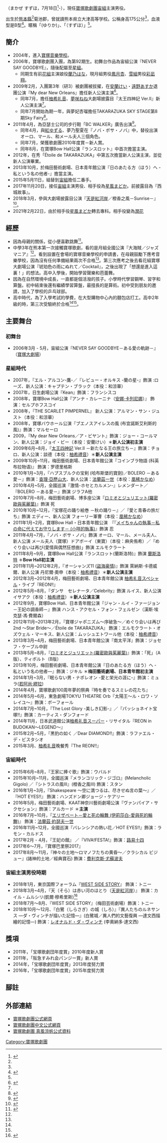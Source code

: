 {{藝人
| 姓名                    = 真風 涼帆 (まかぜ すずほ）
| 出生日期                = 7月18日
| 綽號                    = ゆりか,すずほ
| 職業                    = 舞台[[演員|演員]]
|類型                     = 藝人
| 出生地點                = {{JPN}}
| 教育程度                = 寶塚音樂學校
| yearsactive             = 2006-
}}
{{japanese|japanese=真風 涼帆 |kana=まかぜ すずほ|romaji=Makaze Suzuho}}
'''{{lang|ja|真風 涼帆}}'''（まかぜ すずほ，7月18日<ref name=":0">{{Cite book|title=『宝塚おとめ 2017年度版』|last=|first=|publisher=宝塚クリエイティブアーツ|year=2017年|isbn=978-4-86649-004-5|location=|pages=頁130}}</ref>-），現任[[寶塚歌劇團|寶塚歌劇團]][[宙組|宙組]]主演男役。

出生於[[熊本縣|熊本縣]]<ref name=":0" />菊池郡，曾就讀熊本県立大津高等学校。公稱身高175公分<ref name=":0" />，血液型是B型<ref name=":1">{{Cite book|title=『RISING STAR GUIDE 2012』|last=|first=|publisher=阪急コミュニケーションズ|year=2012年|isbn=978-4-484-12512-1|location=|pages=頁106-107}}</ref>。暱稱「'''{{lang|en|YURIKA}}'''(ゆりか)」、「'''{{lang|en|SUZUHO}}'''（すずほ）」<ref name=":0" />。

==簡介==
*2004年，進入[[寶塚音樂學校|寶塚音樂學校]]。
*2006年，寶塚歌劇團入團，為第92期生。初舞台作品為宙組公演『NEVER SAY GOODBYE』，隨後配屬至[[星組|星組]]。
**同期生有前[[花組|花組]]主演娘役[[蘭乃はな|蘭乃はな]]，現月組男役[[鳳月杏|鳳月杏]]、[[雪組_(寶塚歌劇團)|雪組]]男役[[彩凪翔|彩凪翔]]。
*2009年2月，入團第3年（研3）被劇團被拔擢，在[[安蘭けい|安蘭けい]]・[[遠野あすか|遠野あすか]]退團公演『My dear New Orleans』擔任新人公演主演<ref name=":2">{{Cite web|url=http://with-takarazuka.com/fairy/2010/02/|title=フェアリーインタビュー 星組 真風涼帆|accessdate=2017年12月4日|author=ウィズたからづか|date=|publisher=|archive-date=2021年2月6日|archive-url=https://web.archive.org/web/20210206003130/http://with-takarazuka.com/fairy/2010/02/|dead-url=no}}</ref>。
**同年7月，擔任[[柚希礼音|柚希礼音]]、[[夢咲ねね|夢咲ねね]]大劇場披露目『太王四神記 Ver.II』新人公演主演<ref name=":2" />。
**同年7月開始為期一年，與夢妃杏瑠擔任TAKARAZUKA SKY STAGE第8期Sky Fairy<ref>{{Cite web|url=http://www.skystage.net/fairy/index08.html|title=スカイ・フェアリーズ　第8期生|accessdate=2017年12月4日|author=|date=|publisher=TAKARAZUKA SKY STAGE|archive-date=2016年3月5日|archive-url=https://web.archive.org/web/20160305040551/http://www.skystage.net/fairy/index08.html|dead-url=no}}</ref>。
*2011年4月，為亞瑟士公司的步行鞋「BC WALKER」廣告出演<ref>{{Cite web|url=http://beauty.oricon.co.jp/trend-culture/trend/news/86548/full/|title=タカラジェンヌ7名がCMに一挙出演! 美しい“歩き”を颯爽と披露|accessdate=2017年12月4日|author=ORICON STYLE|date=|publisher=|archive-date=2017年12月4日|archive-url=https://web.archive.org/web/20171204114627/http://beauty.oricon.co.jp/trend-culture/trend/news/86548/full/|dead-url=no}}</ref>。
**同年4月，與[[紅ゆずる|紅ゆずる]]、夢乃聖夏在『ノバ・ボサ・ノバ』中，替役出演オーロ、マール、和メール夫人三個角色。
**同年7月，榮獲歌劇團2010年度賞－新人賞。
**同年8月，在寶塚Bow Hall公演『ランスロット』中首次擔當主演。
*2012年，在秀「Étoile de TAKARAZUKA」中第五次擔當新人公演主演，並從新人公演畢業。
*2013年10月，於梅田藝術劇場、日本青年館公演『日のあたる方（ほう）へ -私という名の他者-』擔當主演。
*2015年5月11日，組替到[[宙組|宙組]]擔任二番手。
*2017年11月20日，接任[[宙組|宙組]]主演男役、相手役為[[星風まどか|星風まどか]]。前披露目為『西城故事』。
*2018年3月，參與大劇場披露目公演『[[天是紅河岸|天是紅河岸]]／橙香之風－Sunrise－』<ref>{{Cite web|url=http://natalie.mu/stage/news/245653|title=宝塚宙組が篠原千絵「天は赤い河のほとり」を舞台化、主演は真風涼帆＆星風まどか|accessdate=2017年12月4日|author=natalie|date=|publisher=|archive-date=2019年9月21日|archive-url=https://web.archive.org/web/20190921094539/https://natalie.mu/stage/news/245653|dead-url=no}}</ref>。
*2021年2月22日，由於相手役[[星風まどか|星風まどか]]轉去專科。相手役變為[[潤花|潤花]]

==經歷==
*因為母親的關係，從小便喜歡跳舞<ref name=":3">{{Cite book|title=「波瀾爆笑!?我が人生 真風涼帆」『宝塚GRAPH』2011年12月号|last=|first=|publisher=阪急コミュニケーションズ|year=2011年|isbn=|location=|pages=頁82-84}}</ref>。
*中學3年在熊本第一次接觸寶塚歌劇，看的是月組全國公演『大海賊／ジャズマニア』<ref name=":3" />。看到設置在會場的寶塚音樂學校的申請書，在母親鼓勵下應考音樂學校，因為沒有任何準備結果兩次不合格<ref name=":3" />。第三次應考之後去看花組寶塚大劇場公演『琥珀色の雨にぬれて／Cocktail』，之後出現了「想還是進入這裏！」的想法。高中入學後，開始學習聲樂和芭蕾舞。
*因為在自然環境中成長，一直都是個活潑的孩子。小學時代學習鋼琴、習字和算盤。初中結束後還有繼績學習算盤，最擅長的是算術。初中受到朋友的邀請，加入了學校的乒乓球部。
*高中時代，為了入學考試的學費，在大型購物中心內的麵包店打工。高中2年級的時，第三次受驗終於合格<ref name=":1" /><ref name=":3" />。

== 主要舞台 ==

=== 初舞台 ===
* 2006年3月 - 5月，宙組公演『NEVER SAY GOODBYE－ある愛の軌跡－』（[[寶塚大劇場|寶塚大劇場]]）

===星組時代===
*2007年，『エル・アルコン-鷹-／『レビュー・オルキス -蘭の星-』飾演 :ローズ、新人公演：キャプテン・ブラック（本役：和涼華）
*2007年，日生劇場公演『Kean』飾演：フランシスコ
*2008年，寶塚Bow Hall公演『アンナ・カレーニナ（[[安娜·卡列尼娜|安娜·卡列尼娜]]）』 飾演：セルプホフスコイ
*2008年，『THE SCARLET PIMPERNEL』 新人公演：アルマン・サン・ジュスト（本役：和涼華）
*2008年，寶塚バウホール公演『ブエノスアイレスの風 (布宜諾斯艾利斯的風)』飾演：マルセーロ
*2009，『My dear New Orleans／ア・ビヤント』飾演：ジョー・コールマン、新人公演：ジョイ・ビー（本役：安蘭けい）＊'''新人公演初主演'''
*2009年6月~8月，『[[太王四神記|太王四神記]] Ver.II －新たなる王の旅立ち－』飾演：チョロ、新人公演：談德（本役：[[柚希禮音|柚希禮音]]）＊'''新人公演主演'''
*2009年10月~11月，梅田藝術劇場、日本青年館公演『コインブラ物語 (科英布拉物语)』 飾演：罗德里格斯
*2010年1月~3月，『ハプスブルクの宝剣 (哈布斯堡的寶劍)／BOLERO －ある愛－』飾演：[[查理·亞歷山大_(洛林)|查理·亞歷山大]]、新人公演：[[弗朗茨一世_(神圣罗马帝国)|法蘭茲一世]]（本役：[[凰稀かなめ|凰稀かなめ]]）
*2010年4月~5月，全國巡演『激情-ホセとカルメン-』レメンダート／『BOLERO －ある愛－』飾演 ジラフA他
*2010年7月~8月，梅田藝術劇場、博多座公演『[[羅密歐與茱麗葉|ロミオとジュリエット(羅密歐與茱麗葉)]]』飾演 死
*2010年10月~12月，『宝塚花の踊り絵巻 －秋の踊り－』／『愛と青春の旅だち』飾演 エディー、新人公演 フォーリー軍曹（本役：[[凰稀かなめ|凰稀かなめ]]）
*2011年1月~2月，寶塚Bow Hall・日本青年館公演　『『[[我的帥管家|メイちゃんの執事－私の命に代えてお守りします－ (小咩的執事)]]』飾演 忍
*2011年4月~7月，『ノバ・ボサ・ノバ』飾演 オーロ、マール、メール夫人、新人公演 メール夫人（寶塚）ドアボーイ（東寶）（本役：麻央侑希）／『めぐり会いは再び(愛情與偶然狂想曲)」飾演 エルモクラート
*2011年8月~9月，寶塚Bow Hall公演『ランスロット(蘭斯洛特)』飾演 [[蘭斯洛特|蘭斯洛特]] ＊'''Bow Hall初主演'''
*2011年11月~2012年2月，『オーシャンズ11 ([[盜海豪情|盜海豪情]])』飾演 萊納斯·卡德威爾、新人公演 丹尼爾·奧申（本役：[[柚希禮音|柚希禮音]]）＊'''新人公演主演'''　
*2012年3月~2012年4月，梅田藝術劇場、日本青年館公演 [[柚希礼音|柚希礼音]]スペシャル・ライブ『REON!!』　
*2012年5月~8月，『ダンサ　セレナータ／Celebrity』飾演 ルイス、新人公演 イサアク（本役：[[柚希禮音|柚希禮音]]）＊'''新人公演主演'''　
*2012年9月，寶塚Bow Hall、日本青年館公演『ジャン・ルイ・ファージョン－王妃の調香師－』飾演 ハンス・アクセル・フォン・フェルゼン（漢斯·埃克瑟·馮·費爾森）
*2012年11月~2013年2月，『寶塚ジャポニズム～序破急～／めぐり会いは再び 2nd ～Star Bride～／Étoile de TAKARAZUKA』 飾演：エルモクラート・オズウェル・マーキス、新人公演：ムッシュエトワール他（本役：[[柚希禮音|柚希禮音]]）
*2013年3月~4月，梅田藝術劇場、日本青年館公演『南太平洋』飾演：ジョセフ・ケーブル中尉
*2013年5月~8月，『[[羅密歐與茱麗葉|ロミオとジュリエット(羅密歐與茱麗葉)]]』飾演：「死」（A版）、ティボルト（B版）
*2013年10月，梅田藝術劇場、日本青年館公演『日のあたる方（ほう）へ - 私という名の他者―』飾演：ジキル ＊'''梅田藝術劇場、日本青年館初主演'''
*2014年1月~3月，『眠らない男・ナポレオン -愛と栄光の涯に-』飾演：ミュラ([[若阿尚·繆拉|若阿尚·繆拉]])
*2014年4月，寶塚歌劇100周年夢的祭典『時を奏でるスミレの花たち』 
*2014年5月~6月，東急劇場TOKYU THEATRE Orb『太陽王～ル・ロワ・ソレイユ～』飾演：ボーフォール
*2014年7月~10月，『The Lost Glory -美しき幻影-』／『パッショネイト宝塚!!』飾演：カーティス・ダンフォード
*2014年11月，日本武道館公演[[柚希礼音|柚希礼音]]スーパー・リサイタル『REON in BUDOKAN～LEGEND～』
*2015年2月~5月，『黒豹の如く ／Dear DIAMOND‼︎』飾演：ラファエル・デ・ビスタシオ
*2015年3月、[[柚希礼音|柚希礼音]]晚餐秀『The REON!!』

===宙組時代===
*2015年6月~8月，『王家に捧ぐ歌』飾演：ウバルド
*2015年10月~11月，全國巡演『メランコリック・ジゴロ』(Melancholic Gigolo) ／『シトラスの風III』(橙香之風III)  飾演：スタン
*2016年1月~3月，『Shakespeare 〜空に満つるは、尽きせぬ言の葉〜』／『HOT EYES!!』 飾演：ハンズドン卿ジョージ・ケアリー
*2016年5月，梅田藝術劇場、KAAT神奈川藝術劇場公演『ヴァンパイア・サクセション』飾演：アルカード  ＊'''主演''' 
*2016年7月~10月，『[[伊麗莎白_(音樂劇)|エリザベート－愛と死の輪舞 (伊莉莎白-愛與死的輪舞)]]』 飾演：[[法蘭茲·約瑟夫一世|法蘭茲·約瑟夫一世]] 
*2016年11月~12月，全國巡演『バレンシアの熱い花／HOT EYES!!』飾演：ラモン・カルドス  
*2017年2月 - 4月，『王妃の館』 ／『VIVA!FESTA!』飾演：[[路易十四|路易十四]]
*2017年6～7月，『寶塚巴里祭2017』　　 
*2017年8月～11月，『神々の土地～ロマノフたちの黄昏～／クラシカル ビジュー』(諸神的土地／經典寶石)  飾演：[[費利克斯·尤蘇波夫|費利克斯·尤蘇波夫]]　

=== 宙組主演男役時期 ===
*2018年1月，東京国際フォーラム『[[西城故事|WEST SIDE STORY]]』 飾演：トニー   
*2018年3月~4月，『天（そら）は赤い河のほとり（[[天是紅河岸|天是紅河岸]]）』 飾演：カイル・ムルシリ(凱爾‧穆希里斯)<ref>{{Cite web|url=https://www.nikkansports.com/entertainment/news/1875928.html|title=宙組次期トップ真風涼帆の本拠地お披露目作が決定|accessdate=2014年12月4日|author=日刊スポーツ|date=|publisher=|archive-date=2019年9月2日|archive-url=https://web.archive.org/web/20190902005935/https://www.nikkansports.com/entertainment/news/1875928.html|dead-url=no}}</ref>   
*2018年7月～8月、『WEST SIDE STORY』（梅田芸術劇場）飾演：トニー
*2018年10月～12月、『白鷺（しらさぎ）の城（しろ）』『異人たちのルネサンス —ダ・ヴィンチが描いた記憶—』(白鷺城／異人們的文藝復興 —達文西描繪的記憶—) 飾演：[[李安納度·達文西|レオナルド・ダ・ヴィンチ]] (李奧納多‧達文西)

== 獎項 ==
* 2011年，「宝塚歌劇団年度賞」2010年度新人賞
* 2011年，「阪急すみれ会パンジー賞」新人賞
* 2014年，「宝塚歌劇団年度賞」2013年度努力賞
* 2016年，「宝塚歌劇団年度賞」2015年度努力賞

== 腳註 ==
{{Reflist}}

==外部連結==
*[http://kageki.hankyu.co.jp/ 寶塚歌劇團公式網頁] {{Wayback|url=http://kageki.hankyu.co.jp/ |date=20160707121951 }} 
*[https://web.archive.org/web/20160601234236/http://takarazukarevue.tw/index.html 寶塚歌劇團中文公式網頁]
*[http://kageki.hankyu.co.jp/star/makaze_suzuho.html 寶塚歌劇團 真風涼帆公式資料] {{Wayback|url=http://kageki.hankyu.co.jp/star/makaze_suzuho.html |date=20210125124119 }}

{{寶塚歌劇團宙組主演男役|2017.11.20-}}
[[Category:寶塚歌劇團|Category:寶塚歌劇團]]